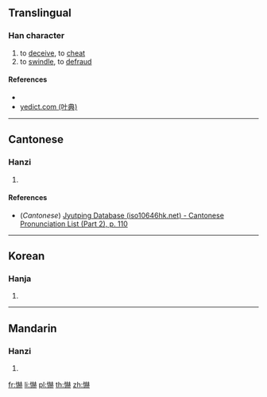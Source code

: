 {{character info/new}}
==Translingual==

===Han character===
{{Han char|rn=61|rad=心|as=14|sn=17|four=|canj=PGCC|ids=⿰忄赫}}

# to [[deceive]], to [[cheat]]
# to [[swindle]], to [[defraud]]

====References====
* {{Han ref|kx=0406.230|dkj=11362|dj=0747.200|hdz=42364.070|uh=61D7|ud=25047}}
* [http://yedict.com/htm/61/61D7.htm yedict.com (叶典)]

----

==Cantonese==

===Hanzi===
{{yue-hanzi|jyut=[[haa3]]|y=ha3}}

# {{defn|lang=yue|sort=心14}}

====References====
* (''Cantonese'') [http://www.iso10646hk.net/jp/document/download.jsp Jyutping Database (iso10646hk.net) - Cantonese Pronunciation List (Part 2), p. 110]

----

==Korean==

===Hanja===
{{ko-hanja|hangeul=하|eumhun=|rv=ha|mr=ha|y=ha}}

# {{defn|lang=ko|sort=心14}}

----

==Mandarin==

===Hanzi===
{{cmn-hanzi|pin=[[xià]] ([[xia4]])|wg=hsia<sup>4</sup>}}

# {{defn|lang=cmn|sort=心14}}

[[fr:懗]]
[[li:懗]]
[[pl:懗]]
[[th:懗]]
[[zh:懗]]